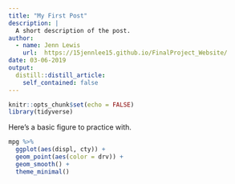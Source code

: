 ```yaml
---
title: "My First Post"
description: |
  A short description of the post.
author:
  - name: Jenn Lewis
    url:  https://15jennlee15.github.io/FinalProject_Website/
date: 03-06-2019
output:
  distill::distill_article:
    self_contained: false
---
```


```r
knitr::opts_chunk$set(echo = FALSE)
library(tidyverse)
```

Here's a basic figure to practice with.

```r
mpg %>%
  ggplot(aes(displ, cty)) +
  geom_point(aes(color = drv)) +
  geom_smooth() +
  theme_minimal()

```

